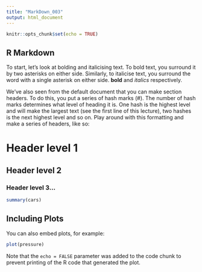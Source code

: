 ```yaml
---
title: "MarkDown_003"
output: html_document
---
```


```r
knitr::opts_chunk$set(echo = TRUE)
```

## R Markdown

To start, let’s look at bolding and italicising text. To bold text, you surround it by two asterisks on either side. Similarly, to italicise text, you surround the word with a single asterisk on either side. **bold** and *italics* respectively.

We’ve also seen from the default document that you can make section headers. To do this, you put a series of hash marks (#). The number of hash marks determines what level of heading it is. One hash is the highest level and will make the largest text (see the first line of this lecture), two hashes is the next highest level and so on. Play around with this formatting and make a series of headers, like so:

# Header level 1
## Header level 2
### Header level 3...

```r
summary(cars)
```

## Including Plots

You can also embed plots, for example:

```r
plot(pressure)
```

Note that the `echo = FALSE` parameter was added to the code chunk to prevent printing of the R code that generated the plot.
